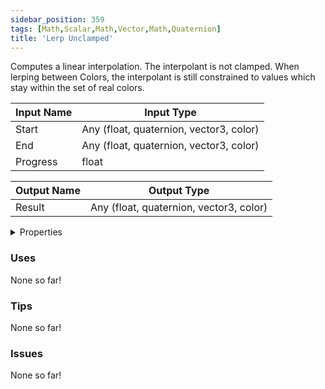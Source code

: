 ```yaml
---
sidebar_position: 359
tags: [Math,Scalar,Math,Vector,Math,Quaternion]
title: 'Lerp Unclamped'
---
```


Computes a linear interpolation. The interpolant is not clamped. When lerping between Colors, the interpolant is still constrained to values which stay within the set of real colors.



<IChip uuid="6e9219ab-89d2-47e3-a105-562a9a1fddda"/>

| Input Name | Input Type |
|-----------|-----------|
| Start | Any (float, quaternion, vector3, color) |
| End | Any (float, quaternion, vector3, color) |
| Progress | float |

| Output Name | Output Type |
|-----------|-----------|
| Result | Any (float, quaternion, vector3, color) |


<details>
  <summary>Properties</summary>
  <div>
    <div>
    <table>
      <thead>
        <tr>
          <th>Is beta required?</th>
          <th>No</th>
        </tr>
        <tr>
          <th>Is this chip a trolling risk?</th>
          <th>No</th>
        </tr>
        <tr>
          <th>Is this chip a role assignment risk?</th>
          <th>No</th>
        </tr>
        <tr>
          <th>Chip UUID</th>
          <th>6e9219ab-89d2-47e3-a105-562a9a1fddda</th>
        </tr>
        <tr>
          <th>Room availability</th>
          <th>Available everywhere</th>
        </tr>
      </thead>
    </table>
    </div>
  </div>
</details>

### Uses

None so far!

### Tips

None so far!

### Issues

None so far!